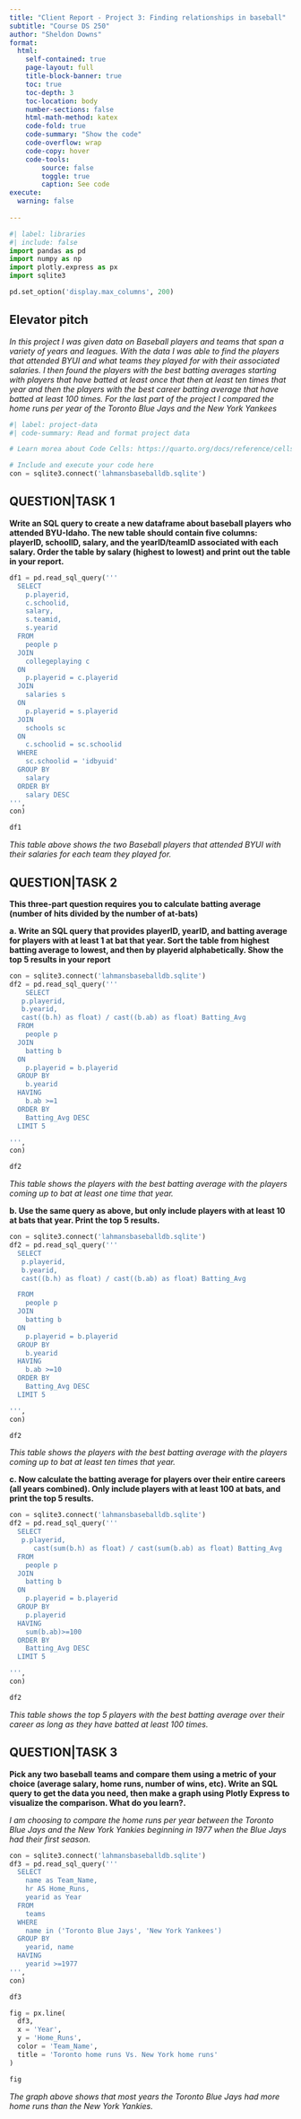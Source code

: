 ```yaml
---
title: "Client Report - Project 3: Finding relationships in baseball"
subtitle: "Course DS 250"
author: "Sheldon Downs"
format:
  html:
    self-contained: true
    page-layout: full
    title-block-banner: true
    toc: true
    toc-depth: 3
    toc-location: body
    number-sections: false
    html-math-method: katex
    code-fold: true
    code-summary: "Show the code"
    code-overflow: wrap
    code-copy: hover
    code-tools:
        source: false
        toggle: true
        caption: See code
execute: 
  warning: false
    
---
```


```python
#| label: libraries
#| include: false
import pandas as pd
import numpy as np
import plotly.express as px
import sqlite3

pd.set_option('display.max_columns', 200)
```


## Elevator pitch

_In this project I was given data on Baseball players and teams that span a variety of years and leagues. With the data I was able to find the players that attended BYUI and what teams they played for with their associated salaries. I then found the players with the best batting averages starting with players that have batted at least once that then at least ten times that year and then the players with the best career batting average that have batted at least 100 times. For the last part of the project I compared the home runs per year of the Toronto Blue Jays and the New York Yankees_


```python
#| label: project-data
#| code-summary: Read and format project data

# Learn morea about Code Cells: https://quarto.org/docs/reference/cells/cells-jupyter.html

# Include and execute your code here
con = sqlite3.connect('lahmansbaseballdb.sqlite')

```


## QUESTION|TASK 1

__Write an SQL query to create a new dataframe about baseball players who attended BYU-Idaho. The new table should contain five columns: playerID, schoolID, salary, and the yearID/teamID associated with each salary. Order the table by salary (highest to lowest) and print out the table in your report.__


```python

df1 = pd.read_sql_query('''
  SELECT
    p.playerid,
    c.schoolid,
    salary,
    s.teamid,
    s.yearid
  FROM 
    people p
  JOIN 
    collegeplaying c
  ON
    p.playerid = c.playerid
  JOIN 
    salaries s
  ON 
    p.playerid = s.playerid
  JOIN
    schools sc
  ON 
    c.schoolid = sc.schoolid
  WHERE
    sc.schoolid = 'idbyuid'
  GROUP BY
    salary
  ORDER BY
    salary DESC
''', 
con)

df1
```

_This table above shows the two Baseball players that attended BYUI with their salaries for each team they played for._

## QUESTION|TASK 2

__This three-part question requires you to calculate batting average (number of hits divided by the number of at-bats)__


__a. Write an SQL query that provides playerID, yearID, and batting average for players with at least 1 at bat that year. Sort the table from highest batting average to lowest, and then by playerid alphabetically. Show the top 5 results in your report__

```python
con = sqlite3.connect('lahmansbaseballdb.sqlite')
df2 = pd.read_sql_query('''
    SELECT
   p.playerid,
   b.yearid,
   cast((b.h) as float) / cast((b.ab) as float) Batting_Avg
  FROM 
    people p
  JOIN 
    batting b
  ON
    p.playerid = b.playerid
  GROUP BY
    b.yearid
  HAVING
    b.ab >=1
  ORDER BY
    Batting_Avg DESC
  LIMIT 5

''', 
con)

df2

```

_This table shows the players with the best batting average with the players coming up to bat at least one time that year._

__b. Use the same query as above, but only include players with at least 10 at bats that year. Print the top 5 results.__
```python
con = sqlite3.connect('lahmansbaseballdb.sqlite')
df2 = pd.read_sql_query('''
  SELECT
   p.playerid,
   b.yearid,
   cast((b.h) as float) / cast((b.ab) as float) Batting_Avg

  FROM 
    people p
  JOIN 
    batting b
  ON
    p.playerid = b.playerid
  GROUP BY
    b.yearid
  HAVING
    b.ab >=10
  ORDER BY
    Batting_Avg DESC
  LIMIT 5

''', 
con)

df2
```

_This table shows the players with the best batting average with the players coming up to bat at least ten times that year._

__c. Now calculate the batting average for players over their entire careers (all years combined). Only include players with at least 100 at bats, and print the top 5 results.__


```python
con = sqlite3.connect('lahmansbaseballdb.sqlite')
df2 = pd.read_sql_query('''
  SELECT
   p.playerid,
      cast(sum(b.h) as float) / cast(sum(b.ab) as float) Batting_Avg
  FROM 
    people p
  JOIN 
    batting b
  ON
    p.playerid = b.playerid
  GROUP BY
    p.playerid
  HAVING
    sum(b.ab)>=100
  ORDER BY
    Batting_Avg DESC
  LIMIT 5

''', 
con)

df2
```

_This table shows the top 5 players with the best batting average over their career as long as they have batted at least 100 times._


## QUESTION|TASK 3

__Pick any two baseball teams and compare them using a metric of your choice (average salary, home runs, number of wins, etc). Write an SQL query to get the data you need, then make a graph using Plotly Express to visualize the comparison. What do you learn?.__

_I am choosing to compare the home runs per year between the Toronto Blue Jays and the New York Yankies beginning in 1977 when the Blue Jays had their first season._


```python
con = sqlite3.connect('lahmansbaseballdb.sqlite')
df3 = pd.read_sql_query('''
  SELECT
    name as Team_Name,
    hr AS Home_Runs,
    yearid as Year
  FROM 
    teams
  WHERE 
    name in ('Toronto Blue Jays', 'New York Yankees')
  GROUP BY 
    yearid, name
  HAVING 
    yearid >=1977
''', 
con)

df3


```


```python

fig = px.line(
  df3,
  x = 'Year',
  y = 'Home_Runs',
  color = 'Team_Name',
  title = 'Toronto home runs Vs. New York home runs'
)

fig
```

_The graph above shows that most years the Toronto Blue Jays had more home runs than the New York Yankies._

